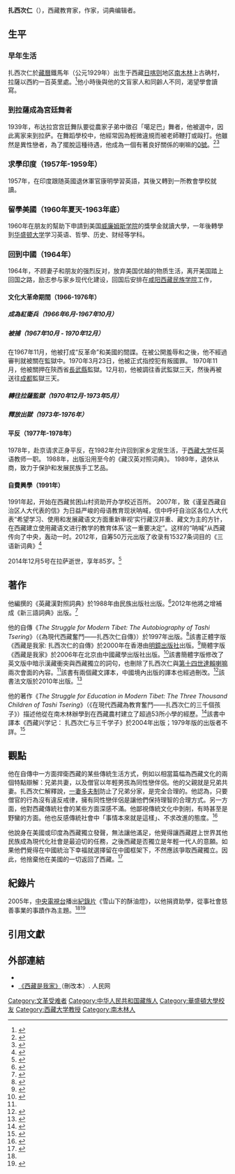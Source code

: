 '''扎西次仁'''（{{bd|1929年||2014年|12月5日|catIdx=Zha}}），西藏教育家，作家，词典编辑者。

==生平==
===早年生活===
扎西次仁於[[藏曆|藏曆]]鐵馬年（公元1929年）出生于西藏[[日喀则|日喀则]]地区[[南木林|南木林]]上古确村，拉薩以西約一百英里處。<ref name="Goldstein2015">{{cite book|author1=Melvyn C. Goldstein|author2=William R Siebenschuh|author3=Tashi Tsering|title=''The Struggle for Modern Tibet: The Autobiography of Tashi Tsering: The Autobiography of Tashi Tsering''|url=https://books.google.com/books?id=y8jKBgAAQBAJ&pg=PA6|date=2015-02-24|publisher=Routledge|isbn=978-1-317-45440-3|access-date=2018-11-16|archive-date=2019-09-30|archive-url=https://web.archive.org/web/20190930145409/https://books.google.com/books?id=y8jKBgAAQBAJ&pg=PA6}}</ref>{{rp|6}}他小時後與他的文盲家人和同齡人不同，渴望學會讀寫。
===到拉薩成為宮廷舞者===
1939年，布达拉宫宫廷舞队要從農家子弟中徵召「噶足巴」舞者，他被選中，因此离家来到拉萨。在舞蹈學校中，他經常因為輕微違規而被老師鞭打或毆打。他雖然是異性戀者，為了擺脫這種待遇，他成為一個有著良好關係的喇嘛的[[同性戀#男同性戀|0號]]。<ref>{{cite web | url=http://www.eagle.pitt.edu/node/3115 | title=''The Struggle for Modern Tibet: The Autobiography of Tashi Tsering'' | website=East Asia Gateway for Linking Educators | access-date=2018-11-16 | archive-date=2022-02-13 | archive-url=https://web.archive.org/web/20220213063017/http://www.eagle.pitt.edu/node/3115 }}</ref><ref>{{cite journal|title=''Being patriotic by collaborating with the enemy? ''|url=http://www.tibetanreview.net/being-patriotic-by-collaborating-with-the-enemy/|journal=Tibetan Review|author=Robert Stefanicki|orig-year=Jan/Feb. 2015|access-date=2018-11-16|archive-url=https://web.archive.org/web/20181117022156/http://www.tibetanreview.net/being-patriotic-by-collaborating-with-the-enemy/|archive-date=2018-11-17|dead-url=no}}</ref>

===求學印度（1957年-1959年）===
1957年，在印度跟随英國退休軍官康明學習英語，其後又轉到一所教會學校就讀。

===留學美國（1960年夏天-1963年底）===
1960年在朋友的幫助下申請到美国[[威廉姆斯学院|威廉姆斯学院]]的獎學金就讀大學，一年後轉學到[[华盛顿大学|华盛顿大学]]学习英语、哲學、历史、财经等学科。

===回到中國（1964年）===
1964年，不顾妻子和朋友的强烈反对，放弃美国优越的物质生活，离开美国踏上回国之路，励志参与家乡现代化建设，回国后安排在[[咸阳|咸阳]][[西藏民族大学|西藏民族学院]]工作，
====文化大革命期間（1966-1976年）====
=====成為紅衛兵（1966年6月-1967年10月）=====
=====被捕（1967年10月 - 1970年12月）=====
在1967年11月，他被打成“反革命”和美國的間諜。在被公開羞辱和之後，他不經過審判就被關在監獄中。1970年3月23日，他被正式指控犯有叛國罪。 1970年11月，他被關押在陝西省[[長武縣|長武縣]]監獄。12月初，他被調往香武監獄三天，然後再被送往[[成都|成都]]監獄三天。

=====轉往拉薩監獄（1970年12月-1973年5月）=====
=====釋放出獄（1973年-1976年）=====

====平反（1977年-1978年）====
1978年，赴京请求正身平反，在1982年允许回到家乡定居生活，于[[西藏大学|西藏大学]]任英语教师一职。
1988年，出版沿用至今的《藏汉英对照词典》。
1989年，退休从商，致力于保护和发展民族手工艺品。

====自費興學（1991年）====
1991年起，开始在西藏贫困山村资助开办学校近百所。
2007年，致《谨呈西藏自治区人大代表的信》为日益严峻的母语教育现状呐喊，信中呼吁自治区各位人大代表“希望学习、使用和发展藏语文方面重新审视‘实行藏汉并重、藏文为主的方针，在西藏建立使用藏语文进行教学的教育体系’这一重要决定”。这样的“呐喊”从西藏传向了中央，轰动一时。2012年，自筹50万元出版了收录有15327条词目的《三语新词典》<ref name="藏人文化网">{{cite web|url=http://news.tibetcul.com/sxdb/201304/31600.html|title=英藏漢《新三語詞典》：扎西次仁與拉巴次仁合編|date=2013年4月17日|website=藏人文化网|access-date=2018年11月16日|archive-url=https://web.archive.org/web/20181117022405/http://news.tibetcul.com/sxdb/201304/31600.html|archive-date=2018年11月17日|dead-url=yes}}</ref>

2014年12月5号在拉萨逝世，享年85岁。<ref>{{cite magazine |url=https://www.economist.com/obituary/2014/12/17/between-two-worlds |title=''Obituary: Tashi Tsering: Between two worlds'' |date=2014-12-17 |magazine=《[[經濟學人|經濟學人]]》 |access-date=2018-11-16 |archive-url=https://web.archive.org/web/20181117105002/https://www.economist.com/obituary/2014/12/17/between-two-worlds |archive-date=2018-11-17 |dead-url=no }}</ref>

==著作==
他編撰的《英藏漢對照詞典》於1988年由民族出版社出版。<ref>{{Cite book | url=https://www.amazon.com/English-Tibetan-Chinese-dictionary-Dbyin-sbyar-tshig/dp/7105027983 | title=English-Tibetan-Chinese dictionary = Dbyin Bod Rgya gsum san sbyar gyi tshig mdzod: 9787105027989: Amazon.com | isbn=978-7105027989 | publisher=民族出版社 | access-date=2018-11-17 | archive-url=https://web.archive.org/web/20130701185218/http://www.amazon.com/English-Tibetan-Chinese-dictionary-Dbyin-sbyar-tshig/dp/7105027983 | archive-date=2013-07-01 | dead-url=no }}</ref>2012年他將之增補成《新三語詞典》出版。<ref>{{Cite book|title=《新三語詞典》|url=http://www.worldcat.org/title/new-trilingual-dictionary-english-tibetan-chinese/oclc/897063527|isbn=9787105119707|year=2012|publisher=民族出版社|access-date=2018-11-17|archive-url=https://web.archive.org/web/20181117110629/http://www.worldcat.org/title/new-trilingual-dictionary-english-tibetan-chinese/oclc/897063527|archive-date=2018-11-17|dead-url=no}}</ref>

他的自傳《''The Struggle for Modern Tibet: The Autobiography of Tashi Tsering''》（《為現代西藏奮鬥——扎西次仁自傳》）於1997年出版。<ref name="Goldstein1997">{{cite book|author1=Melvyn Goldstein|author2=William Siebenschuh|author3=Tashi Tsering|title=''The Struggle for Modern Tibet: The Autobiography of Tashi Tsering''|url=https://books.google.com/books?id=Ujvo4OMT-uAC&pg=PR4|date=1997-02-21|publisher=M.E. Sharpe|isbn=978-0-7656-3178-7|page=4|access-date=2018-11-16|archive-date=2019-09-17|archive-url=https://web.archive.org/web/20190917144200/https://books.google.com/books?id=Ujvo4OMT-uAC&pg=PR4}}</ref>該書正體字版《西藏是我家: 扎西次仁的自傳》於2000年在香港由[[明鏡出版社|明鏡出版社]]出版。<ref name="GoldsteinSiebenschuh2000">{{cite book|author1=Melvyn C. Goldstein|author2=William R. Siebenschuh|author3=Tashi Tsering|translator=楊和晉|title=西藏是我家: 扎西次仁的自傳|url=https://books.google.com/books?id=j2iFAAAAIAAJ|year=2000年|publisher=明鏡出版社|isbn=978-962-85635-0-0|access-date=2018-11-16|archive-date=2019-10-06|archive-url=https://web.archive.org/web/20191006065348/https://books.google.com/books?id=j2iFAAAAIAAJ}}</ref>簡體字版《西藏是我家》於2006年在北京由中國藏學出版社出版。<ref name="扎西次仁戈尔斯坦2006">{{cite book|author1=扎西次仁|author2=戈尔斯坦|author3=司本石初|title=《西藏是我家》|url=https://books.google.com/books?id=gX6PPQAACAAJ|year=2006年|publisher=中国藏学出版社|isbn=978-7-80057-678-2|access-date=2018-11-16|archive-date=2019-09-20|archive-url=https://web.archive.org/web/20190920035551/https://books.google.com/books?id=gX6PPQAACAAJ}}</ref>該書簡體字版修改了英文版中暗示漢藏衝突與西藏獨立的詞句，也刪除了扎西次仁與[[第十四世達賴喇嘛|第十四世達賴喇嘛]]兩次會面的內容。<ref name="wang2009"/>該書有兩個藏文譯本，中國境內出版的譯本也經過刪改。<ref>{{cite web|url=https://www.rfa.org/mandarin/yataibaodao/shaoshuminzu/dz-12152014102741.html|title=已故西藏學者扎西次仁紀念研討會在達蘭薩拉舉行|date=2014-12-15|website=[[自由亚洲电台|RFA]]|access-date=2018-11-17|archive-url=https://web.archive.org/web/20181117063300/https://www.rfa.org/mandarin/yataibaodao/shaoshuminzu/dz-12152014102741.html|archive-date=2018-11-17|dead-url=no}}</ref>該書法文版於2010年出版。<ref>{{cite book| title=''Mon combat pour un Tibet moderne''| url=https://www.amazon.co.uk/Mon-combat-pour-Tibet-moderne/dp/2354721072| author1=Tashi Tsering| author2=Melvyn C. Goldstein| author3=William Robert Siebenschuh| isbn=978-2354721077| date=2010-10-01| publisher=Editions Golias| access-date=2018-11-16| archive-url=https://web.archive.org/web/20181117104959/https://www.amazon.co.uk/Mon-combat-pour-Tibet-moderne/dp/2354721072| archive-date=2018-11-17| dead-url=no}}</ref>

他的著作《''The Struggle for Education in Modern Tibet: The Three Thousand Children of Tashi Tsering''》（《在現代西藏為教育奮鬥——扎西次仁的三千個孩子》）描述他從在南木林辦學到在西藏農村建立了超過53所小學的經歷。<ref name="SiebenschuhTsering2003">{{cite book|author1=William R. Siebenschuh|author2=Tashi Tsering|title=''The Struggle for Education in Modern Tibet: The Three Thousand Children of Tashi Tsering''|url=https://books.google.com/books?id=d1J2QgAACAAJ|year=2003|publisher=E. Mellen Press|isbn=978-0-7734-6579-4|access-date=2018-11-16|archive-date=2019-09-17|archive-url=https://web.archive.org/web/20190917010841/https://books.google.com/books?id=d1J2QgAACAAJ}}</ref>該書中譯本《西藏兴学记： 扎西次仁与三千学子》於2004年出版；1979年版的出版者不詳。<ref>{{cite web | url=http://www.worldcat.org/title/xizang-xing-xue-ji-zhaxi-ciren-yu-san-qian-xue-zi-the-struggle-for-education-in-modern-tibet-the-three-thousand-children-of-tashi-tsering/oclc/225354515 | title=Xizang xing xue ji : Zhaxi Ciren yu san qian xue zi = The struggle for education in modern Tibet : the three thousand children of Tashi Tsering (圖書, 2004) | website=WorldCat.org | access-date=2018-11-17 | archive-url=https://web.archive.org/web/20181117105019/http://www.worldcat.org/title/xizang-xing-xue-ji-zhaxi-ciren-yu-san-qian-xue-zi-the-struggle-for-education-in-modern-tibet-the-three-thousand-children-of-tashi-tsering/oclc/225354515 | archive-date=2018-11-17 | dead-url=no }}</ref>

==觀點==
他在自傳中一方面捍衛西藏的某些傳統生活方式，例如以相當篇幅為西藏文化的兩個特點辯解：兄弟共妻，以及僧官以年輕男孩為同性戀伴侶。他的父親就是兄弟共妻。扎西次仁解釋說，[[一妻多夫制|一妻多夫制]]防止了兄弟分家，是完全合理的。他認為，只要僧官的行為沒有違反戒律，擁有同性戀伴侶是讓他們保持理智的合理方式。另一方面，他對西藏傳統社會的某些方面深感不滿。他鄙視傳統文化中剝削，有時甚至是野蠻的方面。他也反感傳統社會中「事情本來就是這樣」、不求改進的態度。<ref name="wang2009">{{Cite|url=https://tibetanhistory-20thcentury.wikischolars.columbia.edu/The+Struggle+for+Modern+Tibet|author=Xiaoxiao Huang|date=2009-10-26|title=''A Review of The Struggle for Modern Tibet And a Comparison of Editions''|access-date=2018-11-16|archive-url=https://web.archive.org/web/20161221174446/http://tibetanhistory-20thcentury.wikischolars.columbia.edu/The+Struggle+for+Modern+Tibet|archive-date=2016-12-21|dead-url=no}}</ref>

他說身在美國或印度為西藏獨立發聲，無法讓他滿足，他覺得讓西藏趕上世界其他民族成為現代化社會是最迫切的任務，之後西藏是否獨立是年輕一代人的意願。如果他們覺得在中國統治下幸福就選擇留在中國框架下，不然應該爭取西藏獨立。因此，他捨棄他在美國的一切返回了西藏。<ref>{{cite web| url=https://www.vot.org/cn/%E7%9F%A5%E5%90%8D%E8%A5%BF%E8%97%8F%E5%AD%A6%E8%80%85%E6%89%8E%E8%A5%BF%E6%AC%A1%E4%BB%81%E5%9C%A8%E6%8B%89%E8%90%A8%E8%BF%87%E4%B8%96/| title=知名西藏學者扎西次仁在拉薩過世| date=2014-12-09| website=[[西藏之声_(挪威)|西藏之声]]| access-date=2018-11-17| archive-url=https://web.archive.org/web/20180817112927/http://www.vot.org/cn/%e7%9f%a5%e5%90%8d%e8%a5%bf%e8%97%8f%e5%ad%a6%e8%80%85%e6%89%8e%e8%a5%bf%e6%ac%a1%e4%bb%81%e5%9c%a8%e6%8b%89%e8%90%a8%e8%bf%87%e4%b8%96/| archive-date=2018-08-17| dead-url=no}}</ref>

==紀錄片==
2005年，[[中国中央电视台|中央電視台]]播出[[紀錄片|紀錄片]]《雪山下的酥油燈》，以他捐資助學，從事社會慈善事業的事蹟作為主題。<ref name="藏人文化网"/><ref>{{cite news|url=http://xz.people.com.cn/GB/139192/10682342.html|title=西藏電視台選送的紀錄片《雪山下的酥油燈》再獲殊榮|date=2009年12月30日|newspaper=《西藏日報》|access-date=2018年11月16日|archive-url=https://web.archive.org/web/20181117022208/http://xz.people.com.cn/GB/139192/10682342.html|archive-date=2018年11月17日|dead-url=yes}}</ref>

==引用文獻==
{{Reflist}}

==外部連結==
* {{cite news | url=https://thestandnews.com/politics/%E4%BB%96%E8%AA%AA-%E8%A5%BF%E8%97%8F%E6%98%AF%E6%88%91%E5%AE%B6/ | title=他說「西藏是我家」 | author=[[唯色|唯色]] | newspaper=《[[立場新聞|立場新聞]]》 | accessdate=2018-11-17 | archive-date=2018-11-17 | archive-url=https://web.archive.org/web/20181117070113/https://thestandnews.com/politics/%E4%BB%96%E8%AA%AA-%E8%A5%BF%E8%97%8F%E6%98%AF%E6%88%91%E5%AE%B6/ | dead-url=no }}
* [http://book.people.com.cn/GB/69399/107423/150415/index.html 《西藏是我家》]{{Wayback|url=http://book.people.com.cn/GB/69399/107423/150415/index.html |date=20150310115528 }}（刪改本）. 人民网

{{Authority control}}
[[Category:文革受难者|Category:文革受难者]]
[[Category:中华人民共和国藏族人|Category:中华人民共和国藏族人]]
[[Category:華盛頓大學校友|Category:華盛頓大學校友]]
[[Category:西藏大学教授|Category:西藏大学教授]]
[[Category:南木林人|Category:南木林人]]